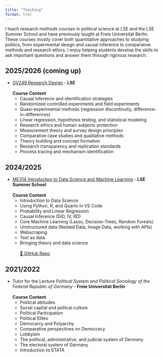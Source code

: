```yaml
---
title: "Teaching"
format: html
---
```


I teach research methods courses in political science at LSE and the LSE Summer School and have previously taught at Freie Universität Berlin. These courses mostly cover both quantitative approaches to studying politics, from experimental design and causal inference to comparative methods and research ethics. I enjoy helping students develop the skills to ask important questions and answer them through rigorous research.

## 2025/2026 (coming up)

-   [GV249 Research Design](https://www.lse.ac.uk/resources/calendar2020-2021/courseGuides/GV/2020_GV249.htm) - **LSE** <br> <br> **Course Content**
    -   Causal inference and identification strategies
    -   Randomized controlled experiments and field experiments
    -   Quasi-experimental methods (regression discontinuity, difference-in-differences)
    -   Linear regression, hypothesis testing, and statistical modeling
    -   Research ethics and human subjects protection
    -   Measurement theory and survey design principles
    -   Comparative case studies and qualitative methods
    -   Theory building and concept formation
    -   Research transparency and replication standards
    -   Process tracing and mechanism identification

## 2024/2025

-   [ME314 Introduction to Data Science and Machine Learning](https://www.lse.ac.uk/study-at-lse/summer-schools/summer-school/courses/research-methods/me314) - **LSE Summer School** <br> <br> **Course Content**
    -   Introduction to Data Science
    -   Using Python, R, and Quarto in VS Code
    -   Probability and Linear Regression
    -   Causal Inference (DiD, IV, RD)
    -   Core Machine Learning (Lasso, Decision-Trees, Random Forests)
    -   Unstructured data (Nested Data, Image Data, working with APIs)
    -   Webscraping
    -   Text as data
    -   Bringing theory and data science <br> <br> [🔗 GitHub Repo](https://github.com/me314-lse)

## 2021/2022

-   Tutor for the Lecture *Political System and Political Sociology of the Federal Republic of Germany* - **Freie Universität Berlin** <br> <br> **Course Content**
    -   Political attitudes
    -   Social capital and politcal culture
    -   Political Participation
    -   Political Elites
    -   Democarcy and Polyarchy
    -   Comparative perspectives on Democracy
    -   Lobbyism
    -   The political, administrative, and judicial system of Germany
    -   The electoral system of Germany
    -   Introduction to STATA

